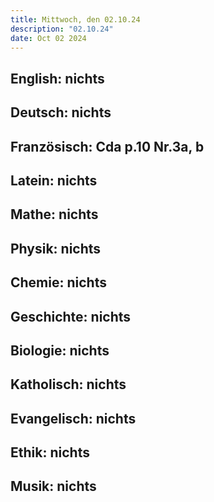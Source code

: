 ```yaml
---
title: Mittwoch, den 02.10.24
description: "02.10.24"
date: Oct 02 2024
---
```


## English: nichts
## Deutsch: nichts
## Französisch: Cda p.10 Nr.3a, b
## Latein: nichts
## Mathe: nichts
## Physik: nichts
## Chemie: nichts
## Geschichte: nichts
## Biologie: nichts
## Katholisch: nichts
## Evangelisch: nichts
## Ethik: nichts
## Musik: nichts